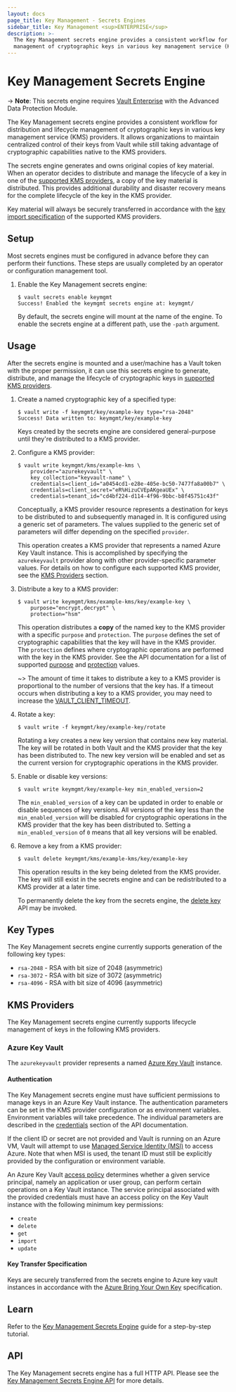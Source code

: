```yaml
---
layout: docs
page_title: Key Management - Secrets Engines
sidebar_title: Key Management <sup>ENTERPRISE</sup>
description: >-
  The Key Management secrets engine provides a consistent workflow for distribution and lifecycle
  management of cryptographic keys in various key management service (KMS) providers.
---
```


# Key Management Secrets Engine

-> **Note**: This secrets engine requires [Vault
Enterprise](https://www.hashicorp.com/products/vault/) with the Advanced Data
Protection Module.

The Key Management secrets engine provides a consistent workflow for distribution and lifecycle
management of cryptographic keys in various key management service (KMS) providers. It allows
organizations to maintain centralized control of their keys from Vault while still taking advantage
of cryptographic capabilities native to the KMS providers.

The secrets engine generates and owns original copies of key material. When an operator decides
to distribute and manage the lifecycle of a key in one of the [supported KMS providers](#kms-providers),
a copy of the key material is distributed. This provides additional durability and disaster
recovery means for the complete lifecycle of the key in the KMS provider.

Key material will always be securely transferred in accordance with the
[key import specification](#kms-providers) of the supported KMS providers.

## Setup

Most secrets engines must be configured in advance before they can perform their
functions. These steps are usually completed by an operator or configuration
management tool.

1. Enable the Key Management secrets engine:

    ```text
    $ vault secrets enable keymgmt
    Success! Enabled the keymgmt secrets engine at: keymgmt/
    ```

    By default, the secrets engine will mount at the name of the engine. To enable
    the secrets engine at a different path, use the `-path` argument.

## Usage

After the secrets engine is mounted and a user/machine has a Vault token with
the proper permission, it can use this secrets engine to generate, distribute, and
manage the lifecycle of cryptographic keys in [supported KMS providers](#kms-providers).

1. Create a named cryptographic key of a specified type:

    ```text
    $ vault write -f keymgmt/key/example-key type="rsa-2048"
    Success! Data written to: keymgmt/key/example-key
    ```

    Keys created by the secrets engine are considered general-purpose until
    they're distributed to a KMS provider.

1. Configure a KMS provider:

    ```text
    $ vault write keymgmt/kms/example-kms \
        provider="azurekeyvault" \
        key_collection="keyvault-name" \
        credentials=client_id="a0454cd1-e28e-405e-bc50-7477fa8a00b7" \
        credentials=client_secret="eR%HizuCVEpAKgeaUEx" \
        credentials=tenant_id="cd4bf224-d114-4f96-9bbc-b8f45751c43f"
    ```

    Conceptually, a KMS provider resource represents a destination for keys to be distributed to
    and subsequently managed in. It is configured using a generic set of parameters. The values
    supplied to the generic set of parameters will differ depending on the specified `provider`.

    This operation creates a KMS provider that represents a named Azure Key Vault instance.
    This is accomplished by specifying the `azurekeyvault` provider along with other provider-specific
    parameter values. For details on how to configure each supported KMS provider, see the
    [KMS Providers](#kms-providers) section.

1. Distribute a key to a KMS provider:

    ```text
    $ vault write keymgmt/kms/example-kms/key/example-key \
        purpose="encrypt,decrypt" \
        protection="hsm"
    ```

   This operation distributes a **copy** of the named key to the KMS provider with a specific
   `purpose` and `protection`. The `purpose` defines the set of cryptographic capabilities
   that the key will have in the KMS provider. The `protection` defines where cryptographic
   operations are performed with the key in the KMS provider. See the API documentation for a list of
   supported [purpose](/api/secret/key-management#purpose) and [protection](/api/secret/key-management#protection)
   values.

   ~> The amount of time it takes to distribute a key to a KMS provider is proportional to the
   number of versions that the key has. If a timeout occurs when distributing a key to a KMS
   provider, you may need to increase the [VAULT_CLIENT_TIMEOUT](https://www.vaultproject.io/docs/commands#vault_client_timeout).

1. Rotate a key:

    ```text
    $ vault write -f keymgmt/key/example-key/rotate
    ```

   Rotating a key creates a new key version that contains new key material. The key will be rotated
   in both Vault and the KMS provider that the key has been distributed to. The new key version
   will be enabled and set as the current version for cryptographic operations in the KMS provider.

1. Enable or disable key versions:

    ```text
    $ vault write keymgmt/key/example-key min_enabled_version=2
    ```

    The `min_enabled_version` of a key can be updated in order to enable or disable sequences of
    key versions. All versions of the key less than the `min_enabled_version` will be disabled for
    cryptographic operations in the KMS provider that the key has been distributed to. Setting a
    `min_enabled_version` of `0` means that all key versions will be enabled.

1. Remove a key from a KMS provider:

    ```text
    $ vault delete keymgmt/kms/example-kms/key/example-key
    ```

    This operation results in the key being deleted from the KMS provider. The key will still exist
    in the secrets engine and can be redistributed to a KMS provider at a later time.

    To permanently delete the key from the secrets engine, the [delete key](/api/secret/key-management#delete-key)
    API may be invoked.

## Key Types

The Key Management secrets engine currently supports generation of the following key types:

- `rsa-2048` - RSA with bit size of 2048 (asymmetric)
- `rsa-3072` - RSA with bit size of 3072 (asymmetric)
- `rsa-4096` - RSA with bit size of 4096 (asymmetric)

## KMS Providers

The Key Management secrets engine currently supports lifecycle management of keys in the
following KMS providers.

### Azure Key Vault

The `azurekeyvault` provider represents a named [Azure Key Vault](https://docs.microsoft.com/en-us/azure/key-vault/)
instance.

#### Authentication

The Key Management secrets engine must have sufficient permissions to manage keys in an Azure Key
Vault instance. The authentication parameters can be set in the KMS provider configuration or as
environment variables. Environment variables will take precedence. The individual parameters are
described in the [credentials](/api/secret/key-management#credentials) section of the API documentation.

If the client ID or secret are not provided and Vault is running on an Azure VM, Vault will attempt
to use [Managed Service Identity (MSI)](https://docs.microsoft.com/en-us/azure/active-directory/managed-service-identity/overview)
to access Azure. Note that when MSI is used, the tenant ID must still be explicitly provided by the
configuration or environment variable.

An Azure Key Vault [access policy](https://docs.microsoft.com/en-us/azure/key-vault/general/assign-access-policy-portal)
determines whether a given service principal, namely an application or user group, can perform certain
operations on a Key Vault instance. The service principal associated with the provided credentials must
have an access policy on the Key Vault instance with the following minimum key permissions:

- `create`
- `delete`
- `get`
- `import`
- `update`

#### Key Transfer Specification

Keys are securely transferred from the secrets engine to Azure key vault instances in accordance
with the [Azure Bring Your Own Key](https://docs.microsoft.com/en-us/azure/key-vault/keys/byok-specification)
specification.

## Learn

Refer to the [Key Management Secrets Engine](https://learn.hashicorp.com/vault/adp/TODO) guide for
a step-by-step tutorial.

## API

The Key Management secrets engine has a full HTTP API. Please see the
[Key Management Secrets Engine API](/api/secret/key-management) for more
details.
